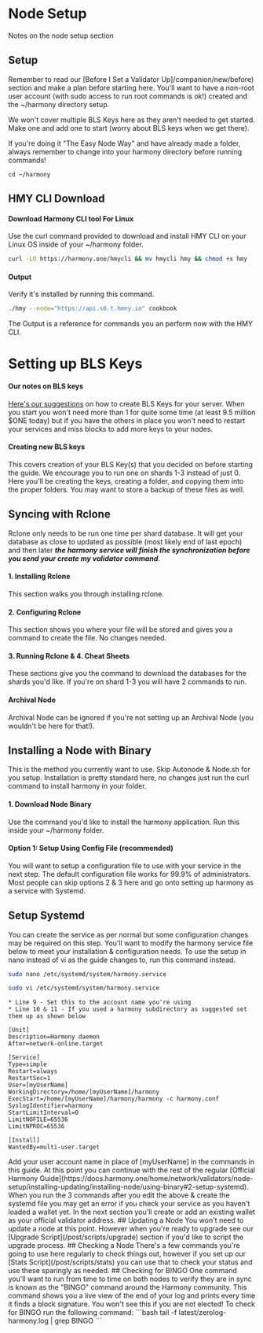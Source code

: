 
# Node Setup
Notes on the node setup section

## Setup
Remember to read our [Before I Set a Validator Up]/companion/new/before) section and make a plan before starting here. You'll want to have a non-root user account (with sudo access to run root commands is ok!) created and the ~/harmony directory setup.

<Callout emoji="ℹ️">
We won't cover multiple BLS Keys here as they aren't needed to get started. Make one and add one to start (worry about BLS keys when we get there).
</Callout>

If you're doing it "The Easy Node Way" and have already made a folder, always remember to change into your harmony directory before running commands!
```text
cd ~/harmony
```

## HMY CLI Download
#### Download Harmony CLI tool For Linux
Use the curl command provided to download and install HMY CLI on your Linux OS inside of your ~/harmony folder.
```bash
curl -LO https://harmony.one/hmycli && mv hmycli hmy && chmod +x hmy
```

#### Output
Verify it's installed by running this command.
```bash
./hmy --node="https://api.s0.t.hmny.io" cookbook
```
The Output is a reference for commands you an perform now with the HMY CLI.

# Setting up BLS Keys
#### Our notes on BLS keys
[Here's our suggestions](/companion/new/blskeys) on how to create BLS Keys for your server.
<Callout emoji="ℹ️">
When you start you won't need more than 1 for quite some time (at least 9.5 million $ONE today) but if you have the others in place you won't need to restart your services and miss blocks to add more keys to your nodes.
</Callout>
#### Creating new BLS keys
This covers creation of your BLS Key(s) that you decided on before starting the guide. We encourage you to run one on shards 1-3 instead of just 0.
<Callout emoji="ℹ️">
Here you'll be creating the keys, creating a folder, and copying them into the proper folders.
</Callout>
You may want to store a backup of these files as well.
## Syncing with Rclone
Rclone only needs to be run one time per shard database. It will get your database as close to updated as possible (most likely end of last epoch) and then later _**the harmony service will finish the synchronization before you send your create my validator command**_.
#### 1. Installing Rclone
This section walks you through installing rclone.
#### 2. Configuring Rclone
This section shows you where your file will be stored and gives you a command to create the file. No changes needed.
#### 3. Running Rclone & 4. Cheat Sheets
These sections give you the command to download the databases for the shards you'd like. If you're on shard 1-3 you will have 2 commands to run.
#### Archival Node
Archival Node can be ignored if you're not setting up an Archival Node (you wouldn't be here for that!).
## Installing a Node with Binary
This is the method you currently want to use. Skip Autonode & Node.sh for you setup. Installation is pretty standard here, no changes just run the curl command to install harmony in your folder.
#### 1. Download Node Binary
Use the command you'd like to install the harmony application. Run this inside your ~/harmony folder.
#### Option 1: Setup Using Config File (recommended)
You will want to setup a configuration file to use with your service in the next step. The default configuration file works for 99.9% of administrators.  
<Callout emoji="ℹ️">
Most people can skip options 2 & 3 here and go onto setting up harmony as a service with Systemd.
</Callout>
## Setup Systemd
You can create the service as per normal but some configuration changes may be required on this step. You'll want to modify the harmony service file below to meet your installation & configuration needs.
<Callout emoji="ℹ️">
To use the setup in nano instead of vi as the guide changes to, run this command instead.
</Callout>
```bash
sudo nano /etc/systemd/system/harmony.service
```
```bash
sudo vi /etc/systemd/system/harmony.service
```
    * Line 9 - Set this to the account name you're using
    * Line 10 & 11 - If you used a harmony subdirectory as suggested set them up as shown below
```text
[Unit]
Description=Harmony daemon
After=network-online.target

[Service]
Type=simple
Restart=always
RestartSec=1
User=[myUserName]
WorkingDirectory=/home/[myUserName]/harmony
ExecStart=/home/[myUserName]/harmony/harmony -c harmony.conf
SyslogIdentifier=harmony
StartLimitInterval=0
LimitNOFILE=65536
LimitNPROC=65536

[Install]
WantedBy=multi-user.target
```
<Callout emoji="ℹ️">
    Add your user account name in place of [myUserName] in the commands in this guide.
</Callout>
At this point you can continue with the rest of the regular [Official Harmony Guide](https://docs.harmony.one/home/network/validators/node-setup/installing-updating/installing-node/using-binary#2-setup-systemd).
<Callout emoji="ℹ️">
When you run the 3 commands after you edit the above & create the systemd file you may get an error if you check your service as you haven't loaded a wallet yet. In the next section you'll create or add an existing wallet as your official validator address.
</Callout>
## Updating a Node
You won't need to update a node at this point. However when you're ready to upgrade see our [Upgrade Script](/post/scripts/upgrade) section if you'd like to script the upgrade process.
## Checking a Node
There's a few commands you're going to use here regularly to check things out, however if you set up our [Stats Script](/post/scripts/stats) you can use that to check your status and use these sparingly as needed.
## Checking for BINGO
One command you'll want to run from time to time on both nodes to verify they are in sync is known as the "BINGO" command around the Harmony community. This command shows you a live view of the end of your log and prints every time it finds a block signature. You won't see this if you are not elected! To check for BINGO run the following command:
```bash
tail -f latest/zerolog-harmony.log | grep BINGO
```